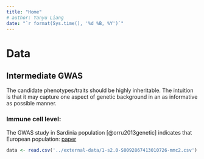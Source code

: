 ```yaml
---
title: "Home"
# author: Yanyu Liang
date: "`r format(Sys.time(), '%d %B, %Y')`"
---
```


# Data

## Intermediate GWAS

The candidate phenotypes/traits should be highly inheritable. The intuition is that it may capture one aspect of genetic background in an as informative as possible manner.

### Immune cell level: 

The GWAS study in Sardinia population [@orru2013genetic] indicates that 
European population: [paper](https://www.nature.com/articles/ng.467)

```r
data <- read.csv('../external-data/1-s2.0-S0092867413010726-mmc2.csv')

```
  